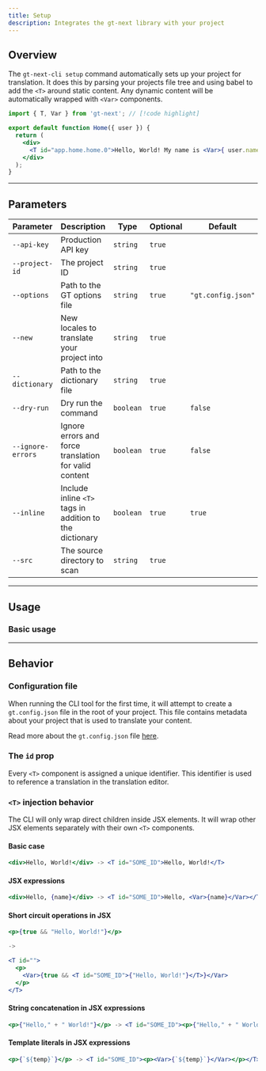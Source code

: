 ```yaml
---
title: Setup
description: Integrates the gt-next library with your project
---
```


## Overview

The `gt-next-cli setup` command automatically sets up your project for translation.
It does this by parsing your projects file tree and using babel to add the `<T>` around static content.
Any dynamic content will be automatically wrapped with `<Var>` components.

```jsx title="src/app/Home.js"
import { T, Var } from 'gt-next'; // [!code highlight]

export default function Home({ user }) {
  return (
    <div>
      <T id="app.home.home.0">Hello, World! My name is <Var>{ user.name }</Var></T> // [!code highlight]
    </div>
  );
}
```

---

## Parameters

| Parameter       | Description                                      | Type    | Optional | Default         |
|-----------------|--------------------------------------------------|---------|----------|-----------------|
| `--api-key`       | Production API key                               | `string`  | `true`     |                 |
| `--project-id`    | The project ID                                   | `string`  | `true`     |                 |
| `--options`       | Path to the GT options file                      | `string`  | `true`     | `"gt.config.json"`  |
| `--new`           | New locales to translate your project into       | `string`  | `true`     |                 |
| `--dictionary`    | Path to the dictionary file                      | `string`  | `true`     |                 |
| `--dry-run`       | Dry run the command                              | `boolean` | `true`     | `false`           |
| `--ignore-errors` | Ignore errors and force translation for valid content | `boolean` | `true`     | `false`           |
| `--inline`        | Include inline `<T>` tags in addition to the dictionary | `boolean` | `true`     | `true`            |
| `--src`           | The source directory to scan                     | `string`  | `true`     |                 |

---
## Usage

### Basic usage


---

## Behavior

### Configuration file

When running the CLI tool for the first time, it will attempt to create a `gt.config.json` file in the root of your project.
This file contains metadata about your project that is used to translate your content.

Read more about the `gt.config.json` file [here](/docs/next/reference/gt-config).

### The `id` prop

Every `<T>` component is assigned a unique identifier.
This identifier is used to reference a translation in the translation editor.

### `<T>` injection behavior

The CLI will only wrap direct children inside JSX elements. 
It will wrap other JSX elements separately with their own `<T>` components.



#### Basic case
```jsx
<div>Hello, World!</div> -> <T id="SOME_ID">Hello, World!</T>
```


#### JSX expressions
```jsx
<div>Hello, {name}</div> -> <T id="SOME_ID">Hello, <Var>{name}</Var></T>
```

#### Short circuit operations in JSX
```jsx
<p>{true && "Hello, World!"}</p>

-> 

<T id="">
  <p>
    <Var>{true && <T id="SOME_ID">{"Hello, World!"}</T>}</Var>
  </p>
</T>
```

#### String concatenation in JSX expressions
```jsx
<p>{"Hello," + " World!"}</p> -> <T id="SOME_ID"><p>{"Hello," + " World!"}</p></T>
```


#### Template literals in JSX expressions
```jsx
<p>{`${temp}`}</p> -> <T id="SOME_ID"><p><Var>{`${temp}`}</Var></p></T>
```

